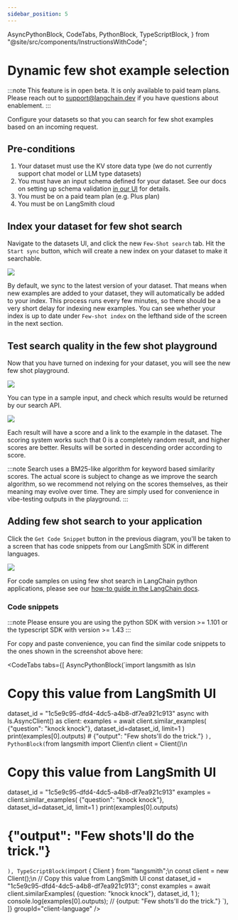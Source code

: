 ```yaml
---
sidebar_position: 5
---
```


  AsyncPythonBlock,
  CodeTabs,
  PythonBlock,
  TypeScriptBlock,
} from "@site/src/components/InstructionsWithCode";

# Dynamic few shot example selection

:::note
This feature is in open beta. It is only available to paid team plans. Please reach out to support@langchain.dev
if you have questions about enablement.
:::

Configure your datasets so that you can search for few shot examples based on an incoming request.

## Pre-conditions

1. Your dataset must use the KV store data type (we do not currently support chat model or LLM type datasets)
2. You must have an input schema defined for your dataset. See our docs on setting up schema validation [in our UI](./manage_datasets_in_application#dataset-schema-validation) for details.
3. You must be on a paid team plan (e.g. Plus plan)
4. You must be on LangSmith cloud

## Index your dataset for few shot search

Navigate to the datasets UI, and click the new `Few-Shot search` tab. Hit the `Start sync` button, which will
create a new index on your dataset to make it searchable.

![](./static/few_shot_tab_unsynced.png)

By default, we sync to the latest version of your dataset. That means when new examples are added to your dataset, they
will automatically be added to your index. This process runs every few minutes, so there should be a very short delay for
indexing new examples. You can see whether your index is up to date under `Few-shot index` on the lefthand side of the screen
in the next section.

## Test search quality in the few shot playground

Now that you have turned on indexing for your dataset, you will see the new few shot playground.

![](./static/few_shot_synced_empty_state.png)

You can type in a sample input, and check which results would be returned by our search API.

![](./static/few_shot_search_results.png)

Each result will have a score and a link to the example in the dataset. The scoring system works such that
0 is a completely random result, and higher scores are better. Results will be sorted in descending order
according to score.

:::note
Search uses a BM25-like algorithm for keyword based similarity scores. The actual score is subject to change
as we improve the search algorithm, so we recommend not relying on the scores themselves, as their meaning
may evolve over time. They are simply used for convenience in vibe-testing outputs in the playground.
:::

## Adding few shot search to your application

Click the `Get Code Snippet` button in the previous diagram, you'll be taken to a screen that has
code snippets from our LangSmith SDK in different languages.

![](./static/few_shot_code_snippet.png)

For code samples on using few shot search in LangChain python applications, please see our [how-to guide
in the LangChain docs](https://python.langchain.com/v0.2/docs/how_to/example_selectors_langsmith/).

### Code snippets

:::note
Please ensure you are using the python SDK with version >= 1.101 or the typescript SDK with version >= 1.43
:::

For copy and paste convenience, you can find the similar code snippets to the ones shown in the screenshot above
here:

<CodeTabs
  tabs={[
    AsyncPythonBlock(`import langsmith as ls\n
# Copy this value from LangSmith UI
dataset_id = "1c5e9c95-dfd4-4dc5-a4b8-df7ea921c913"
async with ls.AsyncClient() as client:
    examples = await client.similar_examples(
        {"question": "knock knock"}, dataset_id=dataset_id, limit=1
    )
    print(examples[0].outputs)
    # {"output": "Few shots'll do the trick."}
`),
    PythonBlock(`from langsmith import Client\n
client = Client()\n
# Copy this value from LangSmith UI
dataset_id = "1c5e9c95-dfd4-4dc5-a4b8-df7ea921c913"
examples = client.similar_examples(
    {"question": "knock knock"}, dataset_id=dataset_id, limit=1
)
print(examples[0].outputs)
# {"output": "Few shots'll do the trick."}
`),
    TypeScriptBlock(`import { Client } from "langsmith";\n
const client = new Client();\n
// Copy this value from LangSmith UI
const dataset_id = "1c5e9c95-dfd4-4dc5-a4b8-df7ea921c913";
const examples = await client.similarExamples(
  {question: "knock knock"}, dataset_id, 1
);
console.log(examples[0].outputs);
// {output: "Few shots'll do the trick."}
`),
  ]}
  groupId="client-language"
/>
